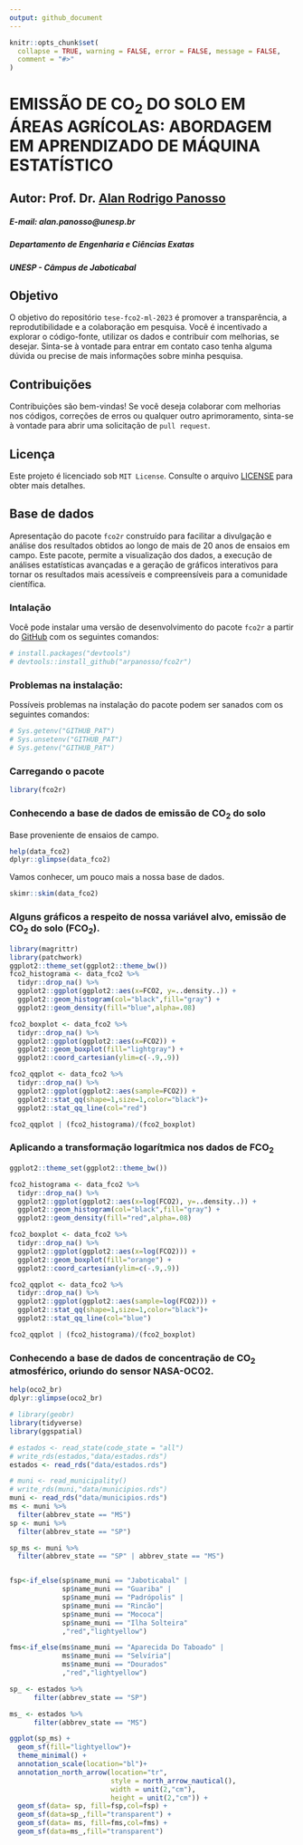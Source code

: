```yaml
---
output: github_document
---
```


<!-- README.md is generated from README.Rmd. Please edit that file -->

```r
knitr::opts_chunk$set(
  collapse = TRUE, warning = FALSE, error = FALSE, message = FALSE,
  comment = "#>"
)
```

# EMISSÃO DE CO~2~ DO SOLO EM ÁREAS AGRÍCOLAS: ABORDAGEM EM APRENDIZADO DE MÁQUINA ESTATÍSTICO

## Autor: Prof. Dr. [Alan Rodrigo Panosso](https://www.fcav.unesp.br/#!/alan)
##### E-mail: alan.panosso@unesp.br 
##### Departamento de Engenharia e Ciências Exatas
##### UNESP - Câmpus de Jaboticabal

## Objetivo

O objetivo do repositório `tese-fco2-ml-2023` é promover a transparência, a reprodutibilidade e a colaboração em pesquisa. Você é incentivado a explorar o código-fonte, utilizar os dados e contribuir com melhorias, se desejar. Sinta-se à vontade para entrar em contato caso tenha alguma dúvida ou precise de mais informações sobre minha pesquisa.

## Contribuições

Contribuições são bem-vindas! Se você deseja colaborar com melhorias nos códigos, correções de erros ou qualquer outro aprimoramento, sinta-se à vontade para abrir uma solicitação de `pull request`.

## Licença

Este projeto é licenciado sob `MIT License`. Consulte o arquivo [LICENSE](https://github.com/arpanosso/tese-fco2-ml-2023/blob/master/LICENSE.md) para obter mais detalhes.

## Base de dados

Apresentação do pacote `fco2r` construído para  facilitar a divulgação e análise dos resultados obtidos ao longo de mais de 20 anos de ensaios em campo. Este pacote, permite a visualização dos dados, a execução de análises estatísticas avançadas e a geração de gráficos interativos para tornar os resultados mais acessíveis e compreensíveis para a comunidade científica.

### Intalação

Você pode instalar uma versão de desenvolvimento do pacote `fco2r` a partir do [GitHub](https://github.com/) com os seguintes comandos:

```r
# install.packages("devtools")
# devtools::install_github("arpanosso/fco2r")
```

### Problemas na instalação:

Possíveis problemas na instalação do pacote podem ser sanados com os seguintes comandos:

```r
# Sys.getenv("GITHUB_PAT")
# Sys.unsetenv("GITHUB_PAT")
# Sys.getenv("GITHUB_PAT")
```

### Carregando o pacote

```r
library(fco2r)
```


### Conhecendo a base de dados de emissão de CO~2~ do solo

Base proveniente de ensaios de campo.

```r
help(data_fco2)
dplyr::glimpse(data_fco2)
```


Vamos conhecer, um pouco mais a nossa base de dados.

```r
skimr::skim(data_fco2)
```

### Alguns gráficos a respeito de nossa variável alvo, emissão de CO~2~ do solo (FCO~2~).

```r
library(magrittr)
library(patchwork)
ggplot2::theme_set(ggplot2::theme_bw())
fco2_histograma <- data_fco2 %>% 
  tidyr::drop_na() %>% 
  ggplot2::ggplot(ggplot2::aes(x=FCO2, y=..density..)) +
  ggplot2::geom_histogram(col="black",fill="gray") +
  ggplot2::geom_density(fill="blue",alpha=.08)

fco2_boxplot <- data_fco2 %>% 
  tidyr::drop_na() %>% 
  ggplot2::ggplot(ggplot2::aes(x=FCO2)) +
  ggplot2::geom_boxplot(fill="lightgray") + 
  ggplot2::coord_cartesian(ylim=c(-.9,.9))

fco2_qqplot <- data_fco2 %>% 
  tidyr::drop_na() %>% 
  ggplot2::ggplot(ggplot2::aes(sample=FCO2)) +
  ggplot2::stat_qq(shape=1,size=1,color="black")+
  ggplot2::stat_qq_line(col="red")

fco2_qqplot | (fco2_histograma)/(fco2_boxplot)
```

### Aplicando a transformação logarítmica nos dados de FCO~2~

```r
ggplot2::theme_set(ggplot2::theme_bw())

fco2_histograma <- data_fco2 %>% 
  tidyr::drop_na() %>% 
  ggplot2::ggplot(ggplot2::aes(x=log(FCO2), y=..density..)) +
  ggplot2::geom_histogram(col="black",fill="gray") +
  ggplot2::geom_density(fill="red",alpha=.08)

fco2_boxplot <- data_fco2 %>% 
  tidyr::drop_na() %>% 
  ggplot2::ggplot(ggplot2::aes(x=log(FCO2))) +
  ggplot2::geom_boxplot(fill="orange") + 
  ggplot2::coord_cartesian(ylim=c(-.9,.9))

fco2_qqplot <- data_fco2 %>% 
  tidyr::drop_na() %>% 
  ggplot2::ggplot(ggplot2::aes(sample=log(FCO2))) +
  ggplot2::stat_qq(shape=1,size=1,color="black")+
  ggplot2::stat_qq_line(col="blue")

fco2_qqplot | (fco2_histograma)/(fco2_boxplot)
```



### Conhecendo a base de dados de concentração de CO~2~ atmosférico, oriundo do sensor NASA-OCO2.
```r
help(oco2_br)
dplyr::glimpse(oco2_br)
```


```r
# library(geobr)
library(tidyverse)
library(ggspatial)
```


```r
# estados <- read_state(code_state = "all")
# write_rds(estados,"data/estados.rds")
estados <- read_rds("data/estados.rds")
```


```r
# muni <- read_municipality()
# write_rds(muni,"data/municipios.rds")
muni <- read_rds("data/municipios.rds")
ms <- muni %>% 
  filter(abbrev_state == "MS")
sp <- muni %>% 
  filter(abbrev_state == "SP")

sp_ms <- muni %>% 
  filter(abbrev_state == "SP" | abbrev_state == "MS")


fsp<-if_else(sp$name_muni == "Jaboticabal" | 
             sp$name_muni == "Guariba" |
             sp$name_muni == "Padrópolis" |
             sp$name_muni == "Rincão"|
             sp$name_muni == "Mococa"|
             sp$name_muni == "Ilha Solteira"
             ,"red","lightyellow")

fms<-if_else(ms$name_muni == "Aparecida Do Taboado" | 
             ms$name_muni == "Selvíria"|
             ms$name_muni == "Dourados"   
             ,"red","lightyellow")

sp_ <- estados %>% 
      filter(abbrev_state == "SP")

ms_ <- estados %>% 
      filter(abbrev_state == "MS")

ggplot(sp_ms) + 
  geom_sf(fill="lightyellow")+
  theme_minimal() + 
  annotation_scale(location="bl")+
  annotation_north_arrow(location="tr",
                         style = north_arrow_nautical(),
                         width = unit(2,"cm"),
                         height = unit(2,"cm")) +
  geom_sf(data= sp, fill=fsp,col=fsp) +
  geom_sf(data=sp_,fill="transparent") +
  geom_sf(data= ms, fill=fms,col=fms) +
  geom_sf(data=ms_,fill="transparent")
```

